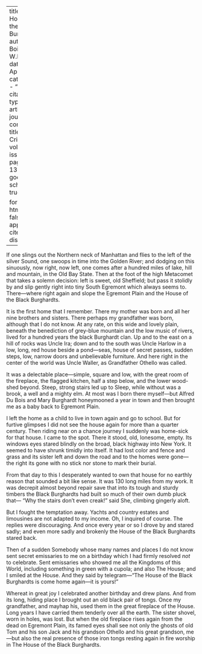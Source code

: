 
---
title: 'The House of the Black Burghardts'
author: Du Bois, W.E.B.
date: Apr. 1928
categories: 
  - ""
citation: 
  type: article-journal
  container-title: The Crisis
  volume: 35
  issue: 4
  page: 133-134
google-scholar: true

format:
  html:
    toc: false
    appendix-cite-as: display
---


If one slings out the Northern neck of Manhattan and flies to the left of the silver Sound, one swoops in time into the Golden River; and dodging on this sinuously, now right, now left, one comes after a hundred miles of lake, hill and mountain, in the Old Bay State. Then at the foot of the high Metacomet that takes a solemn decision: left is sweet, old Sheffield; but pass it stolidly by and slip gently right into tiny South Egremont which always seems to. There—where right again and slope the Egremont Plain and the House of the Black Burghardts.

It is the first home that I remember. There my mother was born and all her nine brothers and sisters. There perhaps my grandfather was born, although that I do not know. At any rate, on this wide and lovely plain, beneath the benediction of grey-blue mountain and the low music of rivers, lived for a hundred years the black Burghardt clan. Up and to the east on a hill of rocks was Uncle Ira; down and to the south was Uncle Harlow in a low, long, red house beside a pond—seas, house of secret passes, sudden steps, low, narrow doors and unbelievable furniture. And here right in the center of the world was Uncle Waller, as Grandfather Othello was called.

It was a delectable place---simple, square and low, with the great room of the fireplace, the flagged kitchen, half a step below, and the lower wood-shed beyond. Steep, strong stairs led up to Sleep, while without was a brook, a well and a mighty elm. At most was I born there myself—but Alfred Du Bois and Mary Burghardt honeymooned a year in town and then brought me as a baby back to Egremont Plain.

I left the home as a child to live in town again and go to school. But
for furtive glimpses I did not see the house again for more than a quarter century. Then riding near on a chance journey I suddenly was home-sick for that house. I came to the spot. There it stood, old, lonesome, empty. Its windows eyes stared blindly on the broad, black highway into New York. It seemed to have shrunk timidly into itself. It had lost color and fence and grass and its sister left and down the road and to the homes were gone---the right its gone with no stick nor stone to mark their burial.

From that day to this I desperately wanted to own that house for no earthly reason that sounded a bit like sense. It was 130 long miles from my work. It was decrepit almost beyond repair save that into its tough and sturdy timbers the Black Burghardts had built so much of their own dumb pluck that---
"Why the stairs don't even creak!" said She, climbing gingerly aloft.

But I fought the temptation away. Yachts and country estates and limousines are not adapted to my income. Oh, I inquired of course. The replies were discouraging. And once every year or so I drove by and stared sadly; and even more sadly and brokenly the House of the Black Burghardts stared back.

Then of a sudden Somebody whose many names and places I do not know sent secret emissaries to me on a birthday which I had firmly resolved *not* to celebrate. Sent emissaries who showed me all the Kingdoms of this World, including something in green with a cupola; and also The House; and I smiled at the House. And they said by telegram---"The House of the Black Burghardts is come home again---it is yours!"

Whereat in great joy I celebrated another birthday and drew plans. And from its long, hiding place I brought out an old black pair of tongs. Once my grandfather, and mayhap his, used them in the great fireplace of the House. Long years I have carried them tenderly over all the earth. The sister shovel, worn in holes, was lost. But when the old fireplace rises again from the dead on Egremont Plain, its famed eyes shall see not only the ghosts of old Tom and his son Jack and his grandson Othello and his great grandson, me---but also the real presence of those iron tongs resting again in fire worship in The House of the Black Burghardts.

